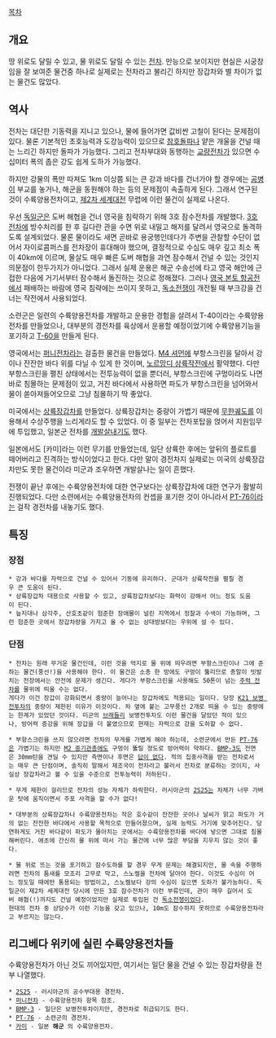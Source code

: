 [[목차]]

== 개요 ==
땅 위로도 달릴 수 있고, 물 위로도 달릴 수 있는 [[전차]]. 만능으로 보이지만 현실은 시궁창임을 잘 보여준 물건중 하나로 실제로는 전차라고 불리긴 하지만 장갑차와 별 차이가 없는 물건도 많았다.

== 역사 ==
전차는 대단한 기동력을 지니고 있으나, 물에 들어가면 값비싼 고철이 된다는 문제점이 있다. 물론 기본적인 초호능력과 도강능력이 있으므로 [[참호]]돌파나 얕은 개울을 건널 때는 느리긴 하지만 돌파가 가능했다. 그리고 전차부대와 동행하는 [[교량전차]]가 있으면 수십미터 폭의 좁은 강도 쉽게 도하가 가능했다.

하지만 강물의 폭만 따져도 1km 이상쯤 되는 큰 강과 바다를 건너가야 할 경우에는 [[공병]]이 부교를 놓거나, 해군을 동원해야 하는 등의 문제점이 속출하게 된다. 그래서 연구된 것이 수륙양용전차이고, [[제2차 세계대전]] 무렵에 이런 물건이 실제로 나온다. 

우선 [[독일군]]은 도버 해협을 건너 영국을 침략하기 위해 3호 잠수전차를 개발했다. [[3호 전차]]에 방수처리를 한 후 길다란 관을 수면 위로 내밀고 해저를 달려서 영국으로 돌격하도록 설계되었다. 물론 물이라도 새면 곧바로 용궁행인데다가 주변을 관찰할 수단이 없어서 자이로콤퍼스를 전차장이 휴대해야 했으며, 결정적으로 수심도 매우 깊고 최소 폭이 40km에 이르며, 물살도 매우 빠른 도버 해협을 과연 잠수해서 건널 수 있는 것인지 의문점이 한두가지가 아니었다. 그래서 실제 운용은 해군 수송선에 타고 영국 해안에 근접한 다음에 거기서부터 잠수해서 돌진하는 것으로 정해졌다. 그러나 [[영국 본토 항공전]]에서 패배하는 바람에 영국 침략에는 쓰이지 못하고, [[독소전쟁]]이 개전될 때 부크강을 건너는 작전에서 사용되었다. 

소련군은 일련의 수륙양용전차를 개발하고 운용한 경험을 살려서 T-40이라는 수륙양용전차를 만들었으나, 대부분의 경전차를 육상에서 운용할 예정이었기에 수륙양용기능을 포기하고 [[T-60]]을 만들게 된다. 

영국에서는 [[퍼니전차]]라는 걸출한 물건을 만들었다. [[M4 셔먼]]에 부항스크린을 달아서 강이나 잔잔한 바다 위를 다닐 수 있게 한 것이며, [[노르망디 상륙작전]]에서 활약했다. 다만 부항스크린을 펼친 상태에서는 전투능력이 없을 뿐더러, 부항스크린에 구멍이라도 나면 바로 침몰하는 문제점이 있고, 거친 바다에서 사용하면 파도가 부항스크린을 넘어와서 물이 쏟아져들어오므로 그냥 침몰하기 딱 좋았다.

미국에서는 [[상륙장갑차]]를 만들었다. 상륙장갑차는 중량이 가볍기 때문에 [[무한궤도]]를 이용해서 수상주행을 느리게라도 할 수 있었다. 이 중 일부는 전차포탑을 얹어서 지원임무에 투입했고, 일본군 전차를 [[개발살]]내기도 했다. 

일본에서도 [카미]라는 이런 무기를 만들었는데, 일단 상륙한 후에는 앞뒤의 플로트를 떼어버리고 진격하는 방식이었다고 한다. 다만 말이 경전차지 실제로는 미국의 상륙장갑차만도 못한 물건이라 미군과 조우하면 개발살나는 일이 흔했다.

전쟁이 끝난 후에는 수륙양용전차에 대한 연구보다는 상륙장갑차에 대한 연구가 활발히 진행되었다. 다만 소련에서는 수륙양용전차의 컨셉을 포기한 것이 아니라서 [[PT-76]]이라는 걸작 경전차를 내놓기도 했다. 

== 특징 ==
=== 장점 ===
 * 강과 바다를 자력으로 건널 수 있어서 기동에 유리하다. 군대가 상륙작전을 펼칠 경우 큰 도움이 된다.
 * 상륙장갑차 대용으로 사용할 수 있고, 상륙장갑차보다는 화력이 강해서 어느 정도 도움이 된다.
 * 늪지대나 삼각주, 산호초같이 험준한 장애물이 널린 지역에서 정찰과 수색이 가능하며, 그런 험준한 곳에서 장갑차량을 가지고 올 수 없는 상대방보다는 우위에 설 수 있다.

=== 단점 ===
 * 전차는 원래 무거운 물건인데, 이런 것을 억지로 물 위에 띄우려면 부항스크린이나 그에 준하는 물건(풍선!)을 사용해야 한다. 이 물건은 소총 한 방에도 구멍이 뚫리므로 총알이 빗발치는 전장에서는 안전에 문제가 생긴다. 게다가 부항스크린을 사용해도 50톤이 넘는 [[주력 전차]]를 물위에 띄울 수는 없다.
 게다가 이건 장갑이 강화되면서 중량이 늘어나는 장갑차에도 적용되는 일이다. 당장 [[K21 보병 전투차]]의 중량이 제한된 이유가 이것이다. 차 옆에 붙는 고무풍선 2개로 띄울 수 있는 중량에는 한계가 있었던 것이다. 미군의 [[브래들리]] 보병전투차도 이런 물건을 달았던 적이 있으나, 방어력 증강을 위해 장갑을 더 붙였으므로 현재는 자력으로 강을 도하할 수 없다. 

 * 부항스크린을 쓰지 않으려면 전차의 무게를 가볍게 해야 하는데, 소련군에서 만든 [[PT-76]]은 가볍기는 하지만 [[M2 중기관총]]에도 구멍이 뚫릴 정도로 방어력이 약하다. [[BMP-3]]도 전면은 30mm탄을 견딜 수 있지만 측면이나 후면은 [[답이 없다]]. 적의 집중사격을 받는 전차로서는 매우 큰 단점이며, 솔직히 말해서 제조국이 전차라고 불러서 전차로 분류하는 것이지, 사실상 장갑차라고 볼 수 있을 수준으로 전투능력이 저하된다.

 * 무게 제한이 걸리므로 전차의 성능 자체가 하락한다. 러시아군의 [[2S25]]는 차체가 너무 가벼운 탓에 움직이면서 주포 사격을 할 수가 없다!

 * 대부분의 상륙장갑차나 수륙양용전차는 작은 호수같이 잔잔한 곳이나 날씨가 맑고 파도가 거의 없는 잔잔한 바다에서 사용할 목적으로 만들어졌으며, 실제 능력도 거기에 맞추어진다. 당연하게도 거친 바다같이 파도가 몰아치는 곳에서는 수륙양용전차를 바다에 넣으면 그대로 침몰해버린다. 애초에 간신히 물 위에 떠서 가는 물건에 너무 많은 부담을 지우지 않는 것이 좋다.

 * 물 위로 뜨는 것을 포기하고 잠수도하를 할 경우 무게 문제는 해결되지만, 물 속을 주행하려면 전차의 틈새를 모조리 고무로 막고, 스노켈을 전차에 달아야 한다. 이것도 수심이 어느 정도일 때에만 통용되는 방법이고, 스노켈보다 강의 수심이 깊으면 도하가 불가능하다. 독일군이 제2차 세계대전 당시에 만든 3호 잠수전차가 이런 부류인데, 관이 매우 길어서 도버 해협(!)까지도 건널 예정이었지만 실제로 투입된 건 [[독소전쟁]]이었다. 
 현대의 전차 중 상당수가 이런 기능을 갖고 있으나, 10m도 잠수하지 못하므로 수륙양용전차라고 부르지는 않는다. 
 
== 리그베다 위키에 실린 수륙양용전차들 ==
수륙양용전차가 아닌 것도 끼어있지만, 여기서는 일단 물을 건널 수 있는 장갑차량을 전부 나열했다. 
 * [[2S25]] - 러시아군의 공수부대용 경전차.
 * [[퍼니전차]] - 수륙양용전차 항목 참조. 
 * [[BMP-3]] - 일단은 보병전투차이지만, 경전차로 취급되기도 한다. 
 * [[PT-76]] - 소련군의 경전차.
 * [[카미]] - 일본 ''' 해군''' 의 수륙양용전차. 
